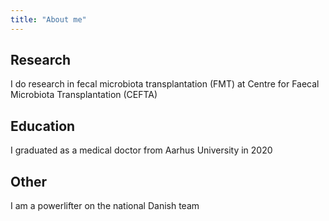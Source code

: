 ```yaml
---
title: "About me"
---
```


## Research
I do research in fecal microbiota transplantation (FMT) at Centre for Faecal Microbiota Transplantation (CEFTA)

## Education
I graduated as a medical doctor from Aarhus University in 2020

## Other
I am a powerlifter on the national Danish team